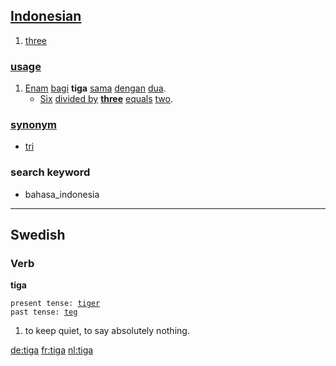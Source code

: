 == [[Indonesian]] ==

# [[three]]

=== [[usage]] ===
# [[enam|Enam]] [[bagi]] '''tiga''' [[sama]] [[dengan]] [[dua]].
#* [[six|Six]] [[divided by]] '''[[three]]''' [[equal]]s [[two]].

=== [[synonym]] ===
* [[tri]]

===search keyword===
* bahasa_indonesia


----
==Swedish==
===Verb===
'''tiga''' 

 present tense: [[tiger#Swedish|tiger]]
 past tense: [[teg#Swedish|teg]]


#to keep quiet, to say absolutely nothing.

[[de:tiga]]
[[fr:tiga]]
[[nl:tiga]]